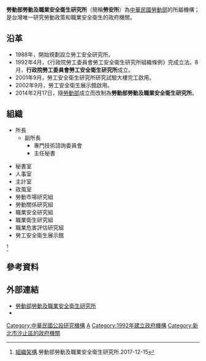 {{中華民國政府部門基礎資訊
|部門名稱       = 勞動部勞動及職業安全衛生研究所
|外文名稱       = Institute of Labor, Occupational Safety And Health, MOL
|外文語言       = 英語
|部門標誌       = ROC Institute of Labor, Occupational Safety And Health Logo.svg
|部門標誌尺寸   = 200px
|部門標誌名稱   = 勞動及職業安全衛生研究所所徽
|代表圖像       = 
|代表圖像名稱   = 
|首長職銜       = 所長
|首長姓名       = 何俊傑
|副首長職銜     = 副所長
|副首長姓名     = 陳育偉
|秘書長職銜     = 主任秘書
|秘書長姓名     = 陳毓雯
|任命者姓名     = 勞動部部長
|成立日期       = 1992年
|前身機關       = 行政院勞工委員會勞工安全衛生研究所
|所屬部門       = [[中華民國勞動部|勞動部]]
|內部單位       = 5組、4室、1館
|機關類型 = [[中華民國中央行政機關|中央三級行政機關]] 
|授權法源       = [[s:勞動部組織法|勞動部組織法]]<ref>[https://law.moj.gov.tw/LawClass/LawAll.aspx?pcode=N0000030 勞動部組織法].全國法規資料庫</ref>、[[s:勞動部勞動及職業安全衛生研究所組織法|勞動部勞動及職業安全衛生研究所組織法]]<ref>[https://law.moj.gov.tw/LawClass/LawAll.aspx?pcode=N0000031 勞動部勞動及職業安全衛生研究所組織法].全國法規資料庫</ref>
|員額任期       = 
|員額           = 
|年度預算額     = 
|地址           = 22143[[新北市|新北市]][[汐止區|汐止區]]橫科路407巷99號
|電話           = +886 2 2660-7600  
|網站           = [http://www.ilosh.gov.tw/  www.ilosh.gov.tw]
|備註           = 
}}


'''勞動部勞動及職業安全衛生研究所'''（簡稱'''勞安所'''）為[[中華民國勞動部|中華民國勞動部]]的所屬機構；是台灣唯一研究勞動政策和職業安全衛生的政府機關。

== 沿革 ==
*1988年，開始規劃設立勞工安全研究所。
*1992年4月，《行政院勞工委員會勞工安全衛生研究所組織條例》完成立法。8月，'''行政院勞工委員會勞工安全衛生研究所'''成立。
*2001年9月，勞工安全衛生研究所研究試驗大樓完工啟用。
*2002年9月，勞工安全衛生展示館啟用。
*2014年2月17日，隨[[中華民國勞動部|勞動部]]成立而改制為'''勞動部勞動及職業安全衛生研究所'''。

== 組織 ==
*所長
**副所長
***專門技術諮詢委員會
***主任秘書

*秘書室
*人事室
*主計室
*政風室
*勞動市場研究組
*勞動關係研究組
*職業安全研究組
*職業衛生研究組
*職業危害評估研究組
*勞工安全衛生展示館
<ref>[https://www.ilosh.gov.tw/menu/1153/1161/1442/ 組織架構].勞動部勞動及職業安全衛生研究所.2017-12-15</ref>

==參考資料==
{{reflist}}

== 外部連結 ==
{{Wikisourceshas|勞動部勞動及職業安全衛生研究所組織法}}
*[http://www.ilosh.gov.tw/ 勞動部勞動及職業安全衛生研究所]{{zh-tw}}{{en}}
*{{facebook|勞動部勞動及職業安全衛生研究所-362177923924016|勞動部勞動及職業安全衛生研究所}}

{{中華民國勞動部所屬機關}}

[[Category:中華民國公設研究機構|Category:中華民國公設研究機構]]
[[Category:中華民國勞動部|A]]
[[Category:1992年建立政府機構|Category:1992年建立政府機構]]
[[Category:新北市汐止區的政府機關|Category:新北市汐止區的政府機關]]